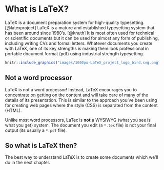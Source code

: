 # What is LaTeX? {#latex}

LaTeX is a document preparation system for high-quality typesetting. [@latexproject] LaTeX is a mature and established typesetting system that has been around since 1980's. [@knuth] It is most often used for technical or scientific documents but it can be used for almost any form of publishing, including writing CVs and formal letters. Whatever documents you create with LaTeX, one of its key strengths is making them look professional in portable document format (pdf) using industrial strength typesetting.

```r
knitr::include_graphics("images/1000px-LaTeX_project_logo_bird.svg.png")
```



## Not a word processor

LaTeX is not a word processor! Instead, LaTeX encourages you to concentrate on getting on the content and will take care of many of the details of its presentation. This is similar to the approach you've been using for creating web pages where the style (CSS) is separated from the content (HTML).

Unlike most word processors, LaTex is **not** a WYSIWYG (what you see is what you get) system. The document you edit (a `*.tex` file) is not your final output (its usually a `*.pdf` file).

## So what is LaTeX then?

The best way to understand LaTeX is to create some documents which we'll do in the next chapter.
